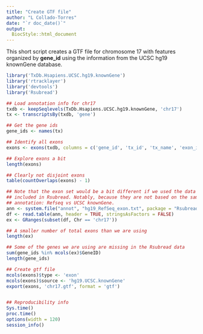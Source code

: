 ```yaml
---
title: "Create GTF file"
author: "L Collado-Torres"
date: "`r doc_date()`"
output: 
  BiocStyle::html_document
---
```


This short script creates a GTF file for chromosome 17 with features organized by __gene_id__ using the information from the UCSC hg19 knownGene database.


```r
library('TxDb.Hsapiens.UCSC.hg19.knownGene')
library('rtracklayer')
library('devtools')
library('Rsubread')

## Load annotation info for chr17
txdb <- keepSeqlevels(TxDb.Hsapiens.UCSC.hg19.knownGene, 'chr17')
tx <- transcriptsBy(txdb, 'gene')

## Get the gene ids
gene_ids <- names(tx)

## Identify all exons
exons <- exons(txdb, columns = c('gene_id', 'tx_id', 'tx_name', 'exon_id'), vals = list('gene_id' = gene_ids))

## Explore exons a bit
length(exons)

## Clearly not disjoint exons
table(countOverlaps(exons) - 1)

## Note that the exon set would be a bit different if we used the data
## included in Rsubread. Notably, because they are not based on the same
## annotation: Refseq vs UCSC knownGene.
ann <- system.file("annot", "hg19_RefSeq_exon.txt", package = "Rsubread")
df <- read.table(ann, header = TRUE, stringsAsFactors = FALSE)
ex <- GRanges(subset(df, Chr == 'chr17'))

## A smaller number of total exons than we are using
length(ex)

## Some of the genes we are using are missing in the Rsubread data
sum(gene_ids %in% mcols(ex)$GeneID)
length(gene_ids)

## Create gtf file
mcols(exons)$type <- 'exon'
mcols(exons)$source <- 'hg19.UCSC.knownGene'
export(exons, 'chr17.gtf', format = 'gtf')


## Reproducibility info
Sys.time()
proc.time()
options(width = 120)
session_info()
```
